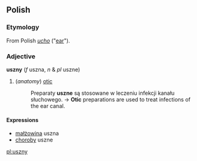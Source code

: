 ==Polish==

===Etymology===
From Polish ''[[ucho]]'' ("[[ear]]").

===Adjective===
'''uszny''' (''f'' uszna, ''n'' & ''pl'' uszne)
#(''anatomy'') [[otic]]
#:Preparaty '''uszne''' są stosowane w leczeniu infekcji kanału słuchowego. → '''Otic''' preparations are used to treat infections of the ear canal.

====Expressions====
*[[małżowina]] uszna
*[[choroba|choroby]] uszne

[[pl:uszny]]